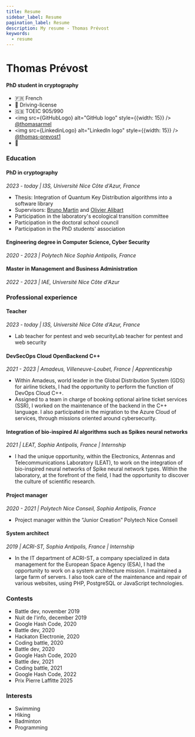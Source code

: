 ```yaml
---
title: Resume
sidebar_label: Resume
pagination_label: Resume
description: My resume - Thomas Prévost
keywords:
  - resume
---
```



# Thomas Prévost

#### PhD student in cryptography

* :fr: French
* :red_car: Driving-license
* :uk: TOEIC 905/990
* <img src={GitHubLogo} alt="GitHub logo" style={{width: 15}} /> [@thomasarmel](https://github.com/thomasarmel)
* <img src={LinkedinLogo} alt="LinkedIn logo" style={{width: 15}} /> [@thomas-prevost1](https://www.linkedin.com/in/thomas-prevost1/)
* :e-mail: <EmailLink />

### Education

#### PhD in cryptography
*2023 - today | I3S, Université Nice Côte d'Azur, France*

- Thesis: Integration of Quantum Key Distribution algorithms into a software library
- Supervisors: [Bruno Martin](https://webusers.i3s.unice.fr/~bmartin/) and [Olivier Alibart](https://inphyni.univ-cotedazur.fr/a-propos-dinphyni/annuaire/olivier-alibart)
- Participation in the laboratory's ecological transition committee
- Participation in the doctoral school council
- Participation in the PhD students' association

#### Engineering degree in Computer Science, Cyber Security
*2020 - 2023 | Polytech Nice Sophia Antipolis, France*

#### Master in Management and Business Administration
*2022 - 2023 | IAE, Université Nice Côte d'Azur*

### Professional experience

#### Teacher
*2023 - today | I3S, Université Nice Côte d'Azur, France*

- Lab teacher for pentest and web securityLab teacher for pentest and web security

#### DevSecOps Cloud OpenBackend C++

*2021 - 2023 | Amadeus, Villeneuve-Loubet, France | Apprenticeship*

- Within Amadeus, world leader in the Global Distribution System (GDS) for airline tickets, I had the opportunity to perform the function of DevOps Cloud C++.
- Assigned to a team in charge of booking optional airline ticket services (SSR), I worked on the maintenance of the backend in the C++ language. I also participated in the migration to the Azure Cloud of services, through missions oriented around cybersecurity.


#### Integration of bio-inspired AI algorithms such as Spikes neural networks

*2021 | LEAT, Sophia Antipolis, France | Internship*

- I had the unique opportunity, within the Electronics, Antennas and Telecommunications Laboratory (LEAT), to work on the integration of bio-inspired neural networks of Spike neural network types. Within the laboratory, at the forefront of the field, I had the opportunity to discover the culture of scientific research.

#### Project manager

*2020 - 2021 | Polytech Nice Conseil, Sophia Antipolis, France*

- Project manager within the “Junior Creation” Polytech Nice Conseil

#### System architect

*2019 | ACRI-ST, Sophia Antipolis, France | Internship*

- In the IT department of ACRI-ST, a company specialized in data management for the European Space Agency (ESA), I had the opportunity to work on a system architecture mission. I maintained a large farm of servers. I also took care of the maintenance and repair of various websites, using PHP, PostgreSQL or JavaScript technologies.

### Contests

- Battle dev, november 2019
- Nuit de l'info, december 2019
- Google Hash Code, 2020
- Battle dev, 2020
- Hackaton Electronie, 2020
- Coding battle, 2020
- Battle dev, 2020
- Google Hash Code, 2020
- Battle dev, 2021
- Coding battle, 2021
- Google Hash Code, 2022
- Prix Pierre Laffitte 2025

### Interests

- Swimming
- Hiking
- Badminton
- Programming
